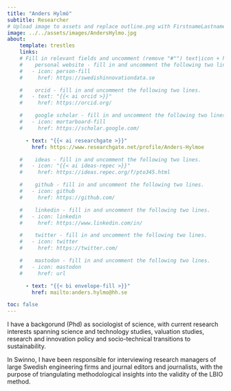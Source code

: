 ```yaml
---
title: "Anders Hylmö"
subtitle: Researcher
# Upload image to assets and replace outline.png with FirstnameLastname.ending
image: ../../assets/images/AndersHylmo.jpg
about:
    template: trestles
    links:
    # Fill in relevant fields and uncomment (remove "#"") text|icon + href rows
    #    personal website - fill in and uncomment the following two lines.
    #   - icon: person-fill
    #     href: https://swedishinnovationdata.se

    #    orcid - fill in and uncomment the following two lines.
    #   - text: "{{< ai orcid >}}"
    #     href: https://orcid.org/

    #    google scholar - fill in and uncomment the following two lines.
    #   - icon: mortarboard-fill
    #     href: https://scholar.google.com/

      - text: "{{< ai researchgate >}}"
        href: https://www.researchgate.net/profile/Anders-Hylmoe

    #    ideas - fill in and uncomment the following two lines.
    #   - icon: "{{< ai ideas-repec >}}"
    #     href: https://ideas.repec.org/f/pto345.html

    #    github - fill in and uncomment the following two lines.
    #   - icon: github
    #     href: https://github.com/

    #    linkedin - fill in and uncomment the following two lines.
    #   - icon: linkedin
    #     href: https://www.linkedin.com/in/

    #    twitter - fill in and uncomment the following two lines.
    #   - icon: twitter
    #     href: https://twitter.com/

    #    mastodon - fill in and uncomment the following two lines.
    #   - icon: mastodon
    #     href: url

      - text: "{{< bi envelope-fill >}}"
        href: mailto:anders.hylmo@hh.se

toc: false
---
```


I have a backgorund (Phd) as sociologist of science, with current research
interests spanning science and technology studies, valuation studies, research
and innovation policy and socio-technical transitions to sustainability.

In Swinno, I have been responsible for interviewing research managers of large
Swedish engineering firms and journal editors and journalists, with the purpose
of triangulating methodological insights into the validity of the LBIO method.

